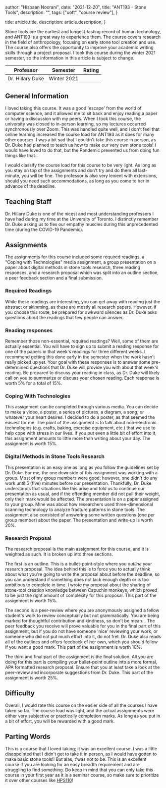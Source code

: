 
  author: "Hisbaan Noorani",
  date: "2021-12-20",
  title: "ANT193 - Stone Tools",
  description: "",
  tags: ["uoft", "course review"],
}

  title: article.title,
  description: article.description,
}


Stone tools are the earliest and longest-lasting record of human technology, and ANT193 is a great way to experience them. The course covers research in the field of anthropology, focusing on early stone tool creation and use. The course also offers the opportunity to improve your academic writing skills through a project proposal. I took this course during the winter 2021 semester, so the information in this article is subject to change.

|    Professor     |  Semester   |                                     Rating                                     |
| :--------------: | :---------: | :----------------------------------------------------------------------------: |
| Dr. Hillary Duke | Winter 2021 | <div className="flex"><FaStar /><FaStar /><FaStar /><FaStar /><FaStar /></div> |

## General Information

I loved taking this course. It was a good 'escape' from the world of computer science, and it allowed me to sit back and enjoy reading a paper or having a discussion with my peers. When I took this course, the university was closed to in-person learning, so my lectures occurred synchronously over Zoom. This was handled quite well, and I don't feel that online learning increased the course load for ANT193 as it does for many other courses. I was a bit sad that I couldn't take this course in person, as Dr. Duke had planned to teach us how to make our very own stone tools! I would have loved to do that, but the Pandemic prevented us from doing fun things like that...

I would classify the course load for this course to be very light. As long as you stay on top of the assignments and don't try and do them all last-minute, you will be fine. The professor is also very lenient with extensions, should you need such accommodations, as long as you come to her in advance of the deadline.

## Teaching Staff

Dr. Hillary Duke is one of the nicest and most understanding professors I have had during my time at the University of Toronto. I distinctly remember Dr. Duke asking us to flex our empathy muscles during this unprecedented time (during the COVID-19 Pandemic).

## Assignments

The assignments for this course included some required readings, a "Coping with Technologies" media assignment, a group presentation on a paper about digital methods in stone tools research, three reading responses, and a research proposal which was split into an outline section, a peer feedback section and a final submission.

### Required Readings

While these readings are interesting, you can get away with reading just the abstract or skimming, as these are mostly all research papers. However, if you choose this route, be prepared for awkward silences as Dr. Duke asks questions about the readings that few people can answer.

### Reading responses

Remember those non-essential, required readings? Well, some of them are actually essential. You will have to sign up to submit a reading response for one of the papers in that week's readings for three different weeks. I recommend getting this done early in the semester when the work hasn't really picked up yet. Your goal with these responses is to answer some pre-determined questions that Dr. Duke will provide you with about that week's reading. Be prepared to discuss your reading in class, as Dr. Duke will likely call on you to summarize or discuss your chosen reading. Each response is worth 5% for a total of 15%.

### Coping With Technologies

This assignment can be completed through various media. You can decide to make a video, a poster, a series of pictures, a diagram, a song, or whatever your heart desires. I decided to do a poster, as that seemed the easiest for me. The point of the assignment is to talk about non-electronic technologies (e.g. crafts, baking, exercise equipment, etc.) that we use to help cope with stress in our lives. If you put even a little bit of effort into it, this assignment amounts to little more than writing about your day. The assignment is worth 15%.

### Digital Methods in Stone Tools Research

This presentation is an easy one as long as you follow the guidelines set by Dr. Duke. For me, the one downside of this assignment was working with a group. Most of my group members were good; however, one didn't do any work until 5 (five) minutes before our presentation. Thankfully, Dr. Duke understands that situations like this arise and told us to continue our presentation as usual, and if the offending member did not pull their weight, only their mark would be affected. The presentation is on a paper assigned to your group. Mine was about how researchers used three-dimensional scanning technology to analyze fracture patterns in stone tools. The assignment also consisted of answering some written questions (one per group member) about the paper. The presentation and write-up is worth 20%.

### Research Proposal

The research proposal is the main assignment for this course, and it is weighted as such. It is broken up into three sections.

The first is an outline. This is a bullet-point-style where you _outline_ your research proposal. The idea behind this is to force you to actually think about what you're going to write the proposal about before the deadline, so you can understand if something does not lack enough depth or is too ambitious to complete in time. I wrote my proposal about the sharing of stone-tool creation knowledge between Capuchin monkeys, which proved to be just the right amount of complexity for this proposal. This part of the assignment is worth 15%.

The second is a peer-review where you are anonymously assigned a fellow student's work to review conceptually but not grammatically. You are being marked for thoughtful contribution and kindness, so don't be mean... The peer feedback you receive will prove valuable for you in the final part of this assignment, but if you do not have someone 'nice' reviewing your work, or someone who did not put much effort into it, do not fret. Dr. Duke also reads all of the outlines and offers feedback of her own, which you should follow if you want a good mark. This part of the assignment is worth 10%.

The third and final part of the assignment is the final solution. All you are doing for this part is compiling your bullet-point outline into a more formal, APA formatted research proposal. Ensure that you at least take a look at the peer-review and incorporate suggestions from Dr. Duke. This part of the assignment is worth 25%.

## Difficulty

Overall, I would rate this course on the easier side of all the courses I have taken so far. The course load was light, and the actual assignments were either very subjective or practically completion marks. As long as you put in a bit of effort, you will be rewarded with a good mark.

## Parting Words

This is a course that I loved taking; it was an excellent course. I was a little disappointed that I didn't get to take it in person, as I would have gotten to make basic stone tools!! But alas, t'was not to be. This is an excellent course if you are looking for an easy breadth requirement and are struggling to find something. Do keep in mind that you can only take this course in your first year as it is a seminar course, so make sure to prioritize it over other courses like [HPS110](https://hisbaan.com/articles/hps110-review)!
